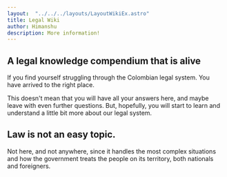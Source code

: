 ```yaml
---
layout:  "../../../layouts/LayoutWikiEx.astro"
title: Legal Wiki
author: Himanshu
description: More information!
---
```


## A legal knowledge compendium that is alive
If you find yourself struggling through the Colombian legal system. You have arrived to the right place.

This doesn't mean that you will have all your answers here, and maybe leave with even further questions. But, hopefully, you will start to learn and understand a little bit more about our legal system.

## Law is not an easy topic. 
Not here, and not anywhere, since it handles the most complex situations and how the government treats the people on its territory, both nationals and foreigners.
